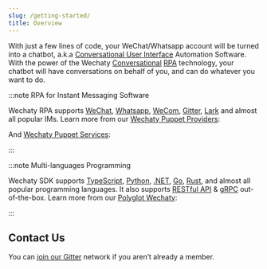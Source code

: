 ```yaml
---
slug: /getting-started/
title: Overview
---
```


<!-- MDX import -->

<!-- Pushes a curious reader through the first few minutes of use. -->

With just a few lines of code, your WeChat/Whatsapp account will be turned into a chatbot, a.k.a [Conversational User Interface](https://en.wikipedia.org/wiki/Conversational_user_interface) Automation Software. With the power of the Wechaty [Conversational](../introduction/conversational.md) [RPA](../introduction/rpa.md) technology, your chatbot will have conversations on behalf of you, and can do whatever you want to do.

:::note RPA for Instant Messaging Software

Wechaty RPA supports [WeChat](puppet-providers/wechat.md), [Whatsapp](puppet-providers/whatsapp.md), [WeCom](puppet-services/wxwork.md), [Gitter](puppet-providers/gitter.md), [Lark](puppet-providers/lark.md) and almost all popular IMs. Learn more from our  [Wechaty Puppet Providers](puppet-providers/README.md):

<ProviderBadges />

And [Wechaty Puppet Services](puppet-services/README.md):

<ServiceBadges />

:::

:::note Multi-languages Programming

Wechaty SDK supports [TypeScript](../polyglot/typescript/README.md), [Python](../polyglot/python/README.md), [.NET](../polyglot/dotnet/README.md), [Go](../polyglot/go/README.md), [Rust](../polyglot/rust/README.md), and almost all popular programming languages. It also supports [RESTful API](../polyglot/openapi/README.md) & [gRPC](https://github.com/wechaty/grpc) out-of-the-box. Learn more from our [Polyglot Wechaty](polyglot/README.md):

<PolyglotBadges />

:::

## Contact Us

You can [join our Gitter](https://gitter.im/wechaty/wechaty) network if you aren’t already a member.
